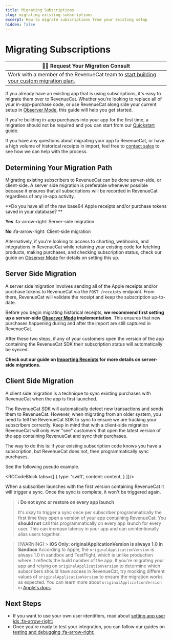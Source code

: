 ```yaml
---
title: Migrating Subscriptions
slug: migrating-existing-subscriptions
excerpt: How to migrate subscriptions from your existing setup
hidden: false
---
```


# Migrating Subscriptions

| 🧑‍💻 Request Your Migration Consult                                                                                                                                                                            |
| ------------------------------------------------------------------------------------------------------------------------------------------------------------------------------------------------------------ |
| Work with a member of the RevenueCat team to [start building your custom migration plan.](https://www.revenuecat.com/request-a-migration-plan?utm_source=migrationdocs&utm_medium=web&utm_campaign=formfill) |

If you already have an existing app that is using subscriptions, it's easy to migrate them over to RevenueCat.
Whether you're looking to replace all of your in-app-purchase code, or use RevenueCat along side your current setup in [Observer Mode](doc:observer-mode), this guide will help you get started.

If you're building in-app purchases into your app for the first time, a migration should not be required and you can start from our [Quickstart](doc:getting-started) guide.

If you have any questions about migrating your app to RevenueCat, or have a high volume of historical receipts in import, feel free to [contact sales](https://www.revenuecat.com/demo/) to see how we can help with the process.

## Determining Your Migration Path

Migrating existing subscribers to RevenueCat can be done server-side, or client-side. A server side migration is preferable whenever possible because it ensures that all subscriptions will be recorded in RevenueCat regardless of any in-app activity.

**Do you have all of the raw base64 Apple receipts and/or purchase tokens saved in your database?
**

**Yes** :fa-arrow-right: Server-side migration

**No** :fa-arrow-right: Client-side migration

Alternatively, if you're looking to access to charting, webhooks, and integrations in RevenueCat while retaining your existing code for fetching products, making purchases, and checking subscription status, check our guide on [Observer Mode](doc:observer-mode) for details on setting this up.

## Server Side Migration

A server side migration involves sending all of the Apple receipts and/or purchase tokens to RevenueCat via the `POST /receipts` endpoint. From there, RevenueCat will validate the receipt and keep the subscription up-to-date.

Before you begin migrating historical receipts, **we recommend first setting up a server-side [Observer Mode](doc:observer-mode) implementation**. This ensures that new purchases happening during and after the import are still captured in RevenueCat.

After these two steps, if any of your customers open the version of the app containing the RevenueCat SDK their subscription status will automatically be synced.

**Check out our guide on [Importing Receipts](doc:receipt-imports) for more details on server-side migrations.**

## Client Side Migration

A client side migration is a technique to sync existing purchases with RevenueCat when the app is first launched.

The RevenueCat SDK will automatically detect new transactions and sends them to RevenueCat. However, when migrating from an older system, you need to tell the RevenueCat SDK to sync to ensure we are tracking your subscribers correctly. Keep in mind that with a client-side migration RevenueCat will only ever "see" customers that open the latest version of the app containing RevenueCat and sync their purchases.

The way to do this is: if your existing subscription code knows you have a subscription, but RevenueCat does not, then programmatically sync purchases.

See the following pseudo example.


<RCCodeBlock tabs={[
    {
        type: 'swift',
        content: content,
    }
]}/>

When a subscriber launches with the first version containing RevenueCat it will trigger a sync. Once the sync is complete, it won't be triggered again.

> ℹ️ **Do not sync or restore on every app launch**
>
> It's okay to trigger a sync once per subscriber programmatically the first time they open a version of your app containing RevenueCat. You **should not** call this programmatically on every app launch for every user. This can increase latency in your app and can unintentionally alias users together.

> [!WARNING] > **iOS Only: originalApplicationVersion is always 1.0 in Sandbox**
> According to Apple, the `originalApplicationVersion` is always 1.0 in sandbox and TestFlight, which is unlike production where it reflects the build number of the app. If you're migrating your app and relying on `originalApplicationVersion` to determine which subscribers should have access in RevenueCat, try mocking different values of `originalApplicationVersion` to ensure the migration works as expected. You can learn more about `originalApplicationVersion` in [Apple's docs](https://developer.apple.com/library/archive/releasenotes/General/ValidateAppStoreReceipt/Chapters/ReceiptFields.html).

## Next Steps

- If you want to use your own user identifiers, read about [setting app user ids :fa-arrow-right:](doc:user-ids)
- Once you're ready to test your integration, you can follow our guides on [testing and debugging :fa-arrow-right:](doc:debugging)
